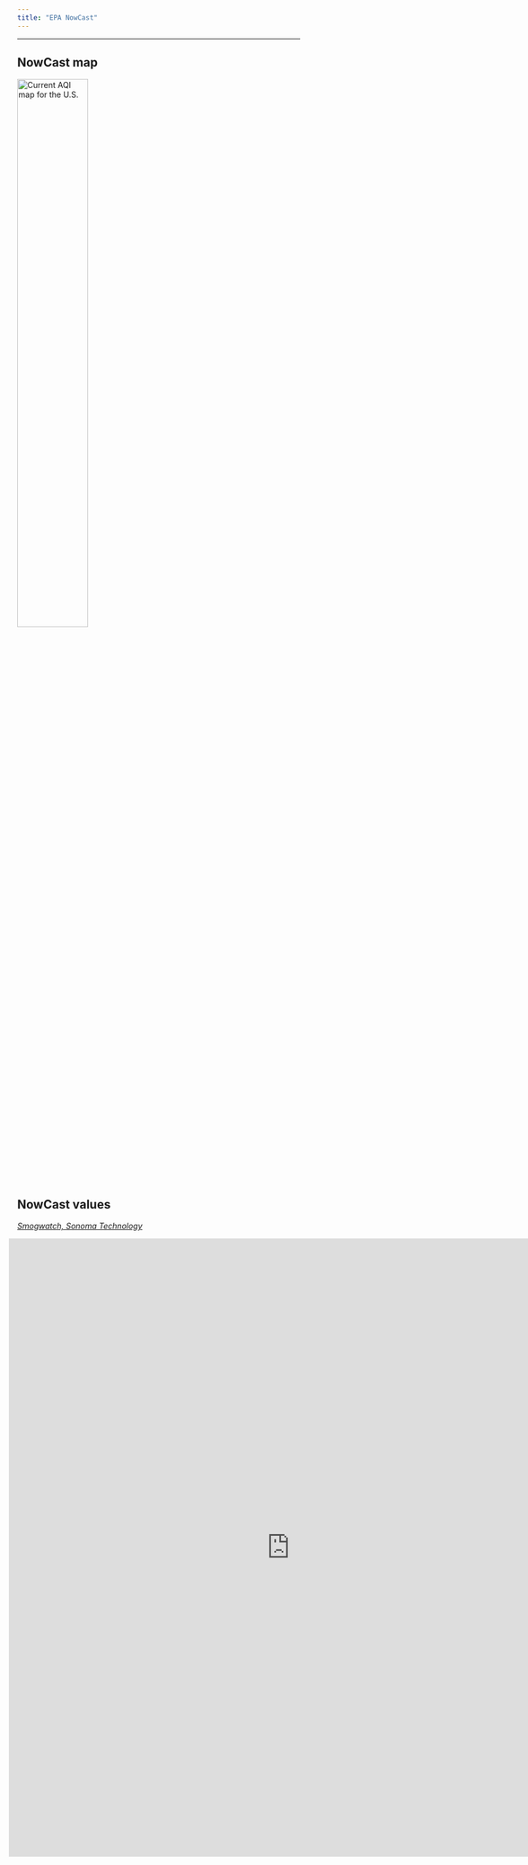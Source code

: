 ---
title: "EPA NowCast"
---  

<style>
   body {margin-left: 0px;}
  .main-container {max-width: 1350px;}
</style>

<script type="text/JavaScript">
  setTimeout(function() { window.location=window.location;}, 350000);
</script>


<hr> 

## NowCast map

[<img src="http://files.airnowtech.org/airnow/today/cur_aqi_usa.jpg" alt="Current AQI map for the U.S." width="50%" style="margin-left:0%; margin-right:1%; margin-bottom:2%;"/>](https://www.airnow.gov/index.cfm?action=airnow.local_state&stateid=24&mapcenter=0&tabs=1)  
  

## NowCast values  

[_Smogwatch, Sonoma Technology_](http://www.smogwatch.com/minn/realtimedata.cfm)

<div style="margin-left: -3%;">
<iframe src="http://www.smogwatch.com/minn/realtimedata.cfm" overflow="visible" frameborder="0" scrolling="no" style="width: 1000px; height: 1100px;"> </iframe> 

</div>



<br>